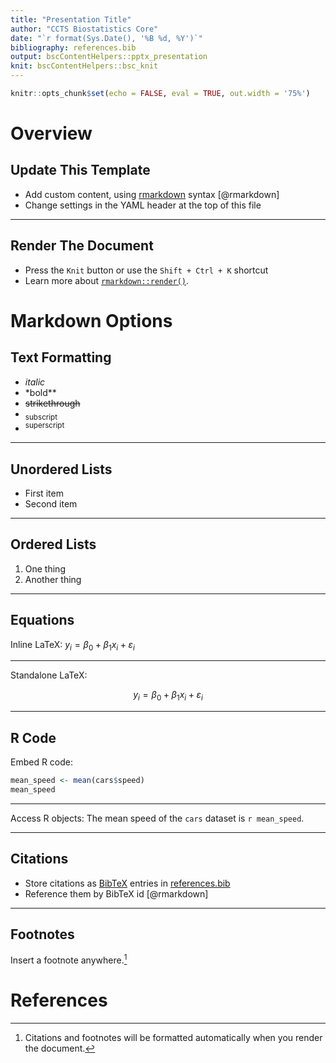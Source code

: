 ```yaml
---
title: "Presentation Title"
author: "CCTS Biostatistics Core"
date: "`r format(Sys.Date(), '%B %d, %Y')`"
bibliography: references.bib
output: bscContentHelpers::pptx_presentation
knit: bscContentHelpers::bsc_knit
---
```


```r
knitr::opts_chunk$set(echo = FALSE, eval = TRUE, out.width = '75%')
```

# Overview

## Update This Template

- Add custom content, using [rmarkdown](https://bookdown.org/yihui/rmarkdown/) syntax [@rmarkdown]
- Change settings in the YAML header at the top of this file

***

## Render The Document

- Press the `Knit` button or use the `Shift + Ctrl + K` shortcut
- Learn more about [`rmarkdown::render()`](https://rmarkdown.rstudio.com/docs/reference/render.html).

# Markdown Options

## Text Formatting

- *italic* 
- *bold** 
- ~~strikethrough~~ 
- ~subscript~ 
- ^superscript^

***

## Unordered Lists

* First item
* Second item

***

## Ordered Lists

1. One thing
2. Another thing

***

## Equations

Inline LaTeX: $y_i = \beta_0 + \beta_1x_i + \varepsilon_i$

<!-- manual slide break -->
***

Standalone LaTeX:

$$y_i = \beta_0 + \beta_1x_i + \varepsilon_i$$

***

## R Code

Embed R code: 

```r
mean_speed <- mean(cars$speed)
mean_speed
```

***

Access R objects: The mean speed of the `cars` dataset is `r mean_speed`.

***

## Citations

- Store citations as [BibTeX](https://rmarkdown.rstudio.com/authoring_bibliographies_and_citations.html) entries in [references.bib](references.bib)
- Reference them by BibTeX id [@rmarkdown]

***

## Footnotes

Insert a footnote anywhere.[^my-note]

[^my-note]: Citations and footnotes will be formatted automatically when you render the document.

# References
